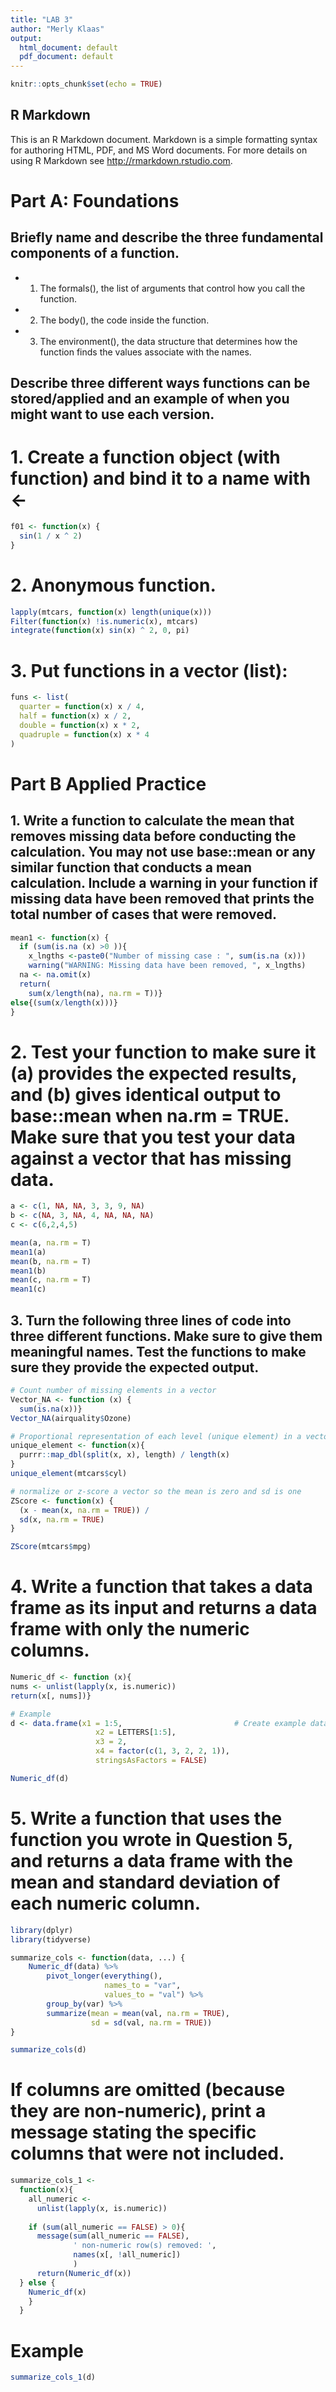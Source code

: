 ```yaml
---
title: "LAB 3"
author: "Merly Klaas"
output:
  html_document: default
  pdf_document: default
---
```


```r
knitr::opts_chunk$set(echo = TRUE)
```

## R Markdown

This is an R Markdown document. Markdown is a simple formatting syntax for authoring HTML, PDF, and MS Word documents. For more details on using R Markdown see <http://rmarkdown.rstudio.com>.

# Part A: Foundations
## Briefly name and describe the three fundamental components of a function.

 * 1. The formals(), the list of arguments that control how you call the function.
 * 2. The body(), the code inside the function.
 * 3. The environment(), the data structure that determines how the function finds the values associate with the names.

## Describe three different ways functions can be stored/applied and an example of when you might want to use each version.

# 1. Create a function object (with function) and bind it to a name with <-
```r
f01 <- function(x) {
  sin(1 / x ^ 2)
}
```
# 2. Anonymous function.

```r
lapply(mtcars, function(x) length(unique(x)))
Filter(function(x) !is.numeric(x), mtcars)
integrate(function(x) sin(x) ^ 2, 0, pi)

```

# 3. Put functions in a vector (list):

```r
funs <- list(
  quarter = function(x) x / 4,
  half = function(x) x / 2,
  double = function(x) x * 2,
  quadruple = function(x) x * 4
)
```

# Part B Applied Practice
## 1. Write a function to calculate the mean that removes missing data before conducting the calculation. You may not use base::mean or any similar function that conducts a mean calculation. Include a warning in your function if missing data have been removed that prints the total number of cases that were removed.


```r
mean1 <- function(x) {
  if (sum(is.na (x) >0 )){
    x_lngths <-paste0("Number of missing case : ", sum(is.na (x)))
    warning("WARNING: Missing data have been removed, ", x_lngths)
  na <- na.omit(x)
  return(
    sum(x/length(na), na.rm = T))}
else{(sum(x/length(x)))}
}
```

# 2. Test your function to make sure it (a) provides the expected results, and (b) gives identical output to base::mean when na.rm = TRUE. Make sure that you test your data against a vector that has missing data.

```r
a <- c(1, NA, NA, 3, 3, 9, NA)
b <- c(NA, 3, NA, 4, NA, NA, NA)
c <- c(6,2,4,5)

mean(a, na.rm = T)
mean1(a)
mean(b, na.rm = T)
mean1(b)
mean(c, na.rm = T)
mean1(c)
```
## 3. Turn the following three lines of code into three different functions. Make sure to give them meaningful names. Test the functions to make sure they provide the expected output.
```r
# Count number of missing elements in a vector
Vector_NA <- function (x) {
  sum(is.na(x))}
Vector_NA(airquality$Ozone)

# Proportional representation of each level (unique element) in a vector
unique_element <- function(x){
  purrr::map_dbl(split(x, x), length) / length(x)
}
unique_element(mtcars$cyl)

# normalize or z-score a vector so the mean is zero and sd is one
ZScore <- function(x) {
  (x - mean(x, na.rm = TRUE)) / 
  sd(x, na.rm = TRUE)
}

ZScore(mtcars$mpg)
```

# 4. Write a function that takes a data frame as its input and returns a data frame with only the numeric columns.

```r
Numeric_df <- function (x){
nums <- unlist(lapply(x, is.numeric))  
return(x[, nums])}

# Example
d <- data.frame(x1 = 1:5,                         # Create example data frame
                   x2 = LETTERS[1:5],
                   x3 = 2,
                   x4 = factor(c(1, 3, 2, 2, 1)),
                   stringsAsFactors = FALSE)

Numeric_df(d)
```

# 5. Write a function that uses the function you wrote in Question 5, and returns a data frame with the mean and standard deviation of each numeric column. 

```r
library(dplyr)
library(tidyverse)

summarize_cols <- function(data, ...) {
    Numeric_df(data) %>% 
        pivot_longer(everything(), 
                     names_to = "var", 
                     values_to = "val") %>%
        group_by(var) %>%
        summarize(mean = mean(val, na.rm = TRUE),
                  sd = sd(val, na.rm = TRUE))
}

summarize_cols(d)
```

# If columns are omitted (because they are non-numeric), print a message stating the specific columns that were not included.

```r
summarize_cols_1 <- 
  function(x){
    all_numeric <- 
      unlist(lapply(x, is.numeric))
  
    if (sum(all_numeric == FALSE) > 0){
      message(sum(all_numeric == FALSE), 
              ' non-numeric row(s) removed: ', 
              names(x[, !all_numeric])
              )
      return(Numeric_df(x))
  } else {
    Numeric_df(x)
    }
  }
```
# Example 
```r
summarize_cols_1(d)

```
